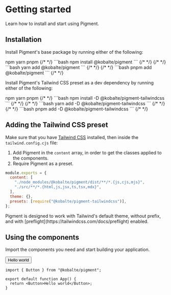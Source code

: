

# Getting started

Learn how to install and start using Pigment.

## Installation

Install Pigment's base package by running either of the following:

<TabsSnippets>
  <TabsSnippets.List>
    <TabsSnippets.Trigger value="npm">npm</TabsSnippets.Trigger>
    <TabsSnippets.Trigger value="yarn">yarn</TabsSnippets.Trigger>
    <TabsSnippets.Trigger value="pnpm">pnpm</TabsSnippets.Trigger>
  </TabsSnippets.List>
  <TabsSnippets.Content value="npm">
    {/* <!-- prettier-ignore-start --> */}
    ```bash
    npm install @kobalte/pigment
    ```
    {/* <!-- prettier-ignore-end --> */}
  </TabsSnippets.Content>
  <TabsSnippets.Content value="yarn">
    {/* <!-- prettier-ignore-start --> */}
    ```bash
    yarn add @kobalte/pigment
    ```
    {/* <!-- prettier-ignore-end --> */}
  </TabsSnippets.Content>
  <TabsSnippets.Content value="pnpm">
    {/* <!-- prettier-ignore-start --> */}
    ```bash
    pnpm add @kobalte/pigment
    ```
    {/* <!-- prettier-ignore-end --> */}
  </TabsSnippets.Content>
</TabsSnippets>

Install Pigment's Tailwind CSS preset as a dev dependency by running either of the following:

<TabsSnippets>
  <TabsSnippets.List>
    <TabsSnippets.Trigger value="npm">npm</TabsSnippets.Trigger>
    <TabsSnippets.Trigger value="yarn">yarn</TabsSnippets.Trigger>
    <TabsSnippets.Trigger value="pnpm">pnpm</TabsSnippets.Trigger>
  </TabsSnippets.List>
  <TabsSnippets.Content value="npm">
    {/* <!-- prettier-ignore-start --> */}
    ```bash
    npm install -D @kobalte/pigment-tailwindcss
    ```
    {/* <!-- prettier-ignore-end --> */}
  </TabsSnippets.Content>
  <TabsSnippets.Content value="yarn">
    {/* <!-- prettier-ignore-start --> */}
    ```bash
    yarn add -D @kobalte/pigment-tailwindcss
    ```
    {/* <!-- prettier-ignore-end --> */}
  </TabsSnippets.Content>
  <TabsSnippets.Content value="pnpm">
    {/* <!-- prettier-ignore-start --> */}
    ```bash
    pnpm add -D @kobalte/pigment-tailwindcss
    ```
    {/* <!-- prettier-ignore-end --> */}
  </TabsSnippets.Content>
</TabsSnippets>

## Adding the Tailwind CSS preset

Make sure that you have [Tailwind CSS](https://tailwindcss.com/docs/guides/solidjs) installed, then inside the `tailwind.config.cjs` file:

1. Add Pigment in the `content` array, in order to get the classes applied to the components.
2. Require Pigment as a preset.

```js {2,6}
module.exports = {
  content: [
    "./node_modules/@kobalte/pigment/dist/**/*.{js,cjs,mjs}",
    "./src/**/*.{html,js,jsx,ts,tsx,mdx}",
  ],
  theme: {},
  presets: [require("@kobalte/pigment-tailwindcss")],
};
```

<Alert status="warning">
  <span>Pigment is designed to work with Tailwind's default theme, without prefix, </span>
  <span>and with [preflight](https://tailwindcss.com/docs/preflight) enabled.</span>
</Alert>

## Using the components

Import the components you need and start building your application.

<Preview>
  <Button>Hello world</Button>
</Preview>

```tsx
import { Button } from "@kobalte/pigment";

export default function App() {
  return <Button>Hello world</Button>;
}
```
